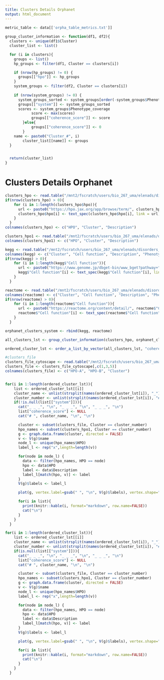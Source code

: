 ```yaml
---
title: Clusters Details Orphanet
output: html_document
---
```


```r
metric_table <- data[['orpha_table_metrics.txt']]
  
group_cluster_information <- function(df1, df2){
  clusters <- unique(df1$Cluster)
  cluster_list <- list()

  for (i in clusters){
    groups <- list()
    hp_groups <- filter(df1, Cluster == clusters[i])

    if (nrow(hp_groups) != 0) {
      groups[["hpo"]] <- hp_groups
    }
    system_groups <- filter(df2, Cluster == clusters[i])
    
    if (nrow(system_groups) != 0) {
      system_groups_sorted <- system_groups[order(-system_groups$Phenotype_coverage),]
      groups[["system"]] <- system_groups_sorted
      scores <- system_groups$Phenotype_coverage
            score <- max(scores)
            groups[["coherence_score"]] <- score
        }else{
            groups[["coherence_score"]] <- 0
        }
    name <- paste0("Cluster_#", i)
        cluster_list[[name]] <- groups 
  }


  return(cluster_list)
}


```

# Clusters Details Orphanet


```r


clusters_hpo <- read.table("/mnt2/fscratch/users/bio_267_uma/elenads/disorders_glycosylation_upo/Orphanet/analysed_networks/glycosylation_disorders/clustering.R_0000/clusters_file_with_names", sep ="\t", quote="", stringsAsFactors = FALSE, header = TRUE)
if(nrow(clusters_hpo) > 0){
    for (i in 1:length(clusters_hpo$hpo)){
      url <- paste0("https://hpo.jax.org/app/browse/term/", clusters_hpo$hpo[i])
      clusters_hpo$hpo[i] <- text_spec(clusters_hpo$hpo[i], link = url)
    }
  }
colnames(clusters_hpo) <- c("HPO", "Cluster", "Description")

clusters_hpo1 <- read.table("/mnt2/fscratch/users/bio_267_uma/elenads/disorders_glycosylation_upo/Orphanet/analysed_networks/glycosylation_disorders/clustering.R_0000/clusters_file_with_names", sep ="\t", quote="", stringsAsFactors = FALSE, header = TRUE)
colnames(clusters_hpo1) <- c("HPO", "Cluster", "Description")

kegg <- read.table("/mnt2/fscratch/users/bio_267_uma/elenads/disorders_glycosylation_upo/Orphanet/analysed_networks/glycosylation_disorders/clusters_single_funsys_merger.py_0000/clusters_with_70_coherence_systems_KEGG_0.05", sep ="\t", quote="", stringsAsFactors = FALSE, header = FALSE)
colnames(kegg) <- c("Cluster", "Cell function", "Description", "Phenotype_coverage", "Genes")
if(nrow(kegg) > 0){
    for (i in 1:length(kegg$"Cell function")){
      url <- paste0("https://www.genome.jp/dbget-bin/www_bget?pathway+", kegg$"Cell function"[i])
      kegg$"Cell function"[i] <- text_spec(kegg$"Cell function"[i], link = url)
    }
  }

reactome <- read.table("/mnt2/fscratch/users/bio_267_uma/elenads/disorders_glycosylation_upo/Orphanet/analysed_networks/glycosylation_disorders/clusters_single_funsys_merger.py_0001/clusters_with_70_coherence_systems_Reactome_0.05", sep ="\t", quote="", stringsAsFactors = FALSE, header = FALSE)
colnames(reactome) <- c("Cluster", "Cell function", "Description", "Phenotype_coverage", "Genes")
if(nrow(reactome) > 0){  
    for (i in 1:length(reactome$"Cell function")){
      url <- paste0("https://reactome.org/content/detail/", reactome$"Cell function"[i])
      reactome$"Cell function"[i] <- text_spec(reactome$"Cell function"[i], link = url)
    }
  }

orphanet_clusters_system <- rbind(kegg, reactome)

all_clusters_lst <- group_cluster_information(clusters_hpo, orphanet_clusters_system)

ordered_cluster_lst <- order_a_list_by_vector(all_clusters_lst, "coherence_score")

```

```r
#clusters_file
clusters_file_cytoscape <- read.table("/mnt2/fscratch/users/bio_267_uma/elenads/disorders_glycosylation_upo/Orphanet/analysed_networks/glycosylation_disorders/clustering.R_0000/cytoscape_file", sep=" ", header=FALSE, quote="", stringsAsFactors = FALSE)
clusters_file <- clusters_file_cytoscape[,c(1,3,5)]
colnames(clusters_file) <- c("HPO-A", "HPO-B", "Cluster")


for(i in 1:length(ordered_cluster_lst)){
    list <- ordered_cluster_lst[[i]]
    cluster_name <- unlist(strsplit(names(ordered_cluster_lst[i]), "_"))
    cluster_number <- unlist(strsplit(names(ordered_cluster_lst[i]), "#"))[2]
    if(!is.null(list[["system"]])){
      cat("_ _ _", "\n", "_ _ _", "\n", "_ _ _", "\n")
      list["coherence_score"] <- NULL
      cat("# ", cluster_name, "\n", "\n")

      cluster <- subset(clusters_file, Cluster == cluster_number)
      hpo_names <- subset(clusters_hpo1, Cluster == cluster_number)
      g <- graph.data.frame(cluster, directed = FALSE)
      v <- V(g)$name
      node_l <- unique(hpo_names$HPO)
      label_l <- rep("x",length=length(v))

      for(node in node_l) {     
        data <- filter(hpo_names, HPO == node)
        hpo <- data$HPO
        label <- data$Description
        label_l[match(hpo, v)] <- label
      }
      V(g)$labels <- label_l

      plot(g, vertex.label=gsub(" ", "\n", V(g)$labels), vertex.shape="none", vertex.label.cex=c(0.9), vertex.label.color="black")

      for(i in list){
        print(knitr::kable(i, format="markdown", row.name=FALSE))
        cat("\n")
      }
    }
  }

for(i in 1:length(ordered_cluster_lst)){
    list <- ordered_cluster_lst[[i]]
    cluster_name <- unlist(strsplit(names(ordered_cluster_lst[i]), "_"))
    cluster_number <- unlist(strsplit(names(ordered_cluster_lst[i]), "#"))[2]
    if(is.null(list[["system"]])){
      cat("_ _ _", "\n", "_ _ _", "\n", "_ _ _", "\n")
      list["coherence_score"] <- NULL
      cat("# ", cluster_name, "\n", "\n")

      cluster <- subset(clusters_file, Cluster == cluster_number)
      hpo_names <- subset(clusters_hpo1, Cluster == cluster_number)
      g <- graph.data.frame(cluster, directed = FALSE)
      v <- V(g)$name
      node_l <- unique(hpo_names$HPO)
      label_l <- rep("x",length=length(v))

      for(node in node_l) {     
        data <- filter(hpo_names, HPO == node)
        hpo <- data$HPO
        label <- data$Description
        label_l[match(hpo, v)] <- label
      }
      V(g)$labels <- label_l

      plot(g, vertex.label=gsub(" ", "\n", V(g)$labels), vertex.shape="none", vertex.label.cex=c(0.9), vertex.label.color="black")

      for(i in list){
        print(knitr::kable(i, format="markdown", row.name=FALSE))
        cat("\n")
      }
    }
  }

```
